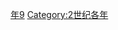 {{Catnav|頁面分類|历史|歷史時代|年|2世纪各年}}

{{catmore}}
{{Commons category|169}}

[[Category:160年代|年9]]
[[Category:2世纪各年|Category:2世纪各年]]